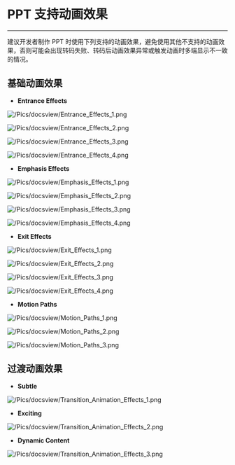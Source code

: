 # PPT 支持动画效果
---
建议开发者制作 PPT 时使用下列支持的动画效果，避免使用其他不支持的动画效果，否则可能会出现转码失败、转码后动画效果异常或触发动画时多端显示不一致的情况。



## 基础动画效果
- **Entrance Effects**

![/Pics/docsview/Entrance_Effects_1.png](http://doc.oa.zego.im/Pics/docsview/Entrance_Effects_1.png)

![/Pics/docsview/Entrance_Effects_2.png](http://doc.oa.zego.im/Pics/docsview/Entrance_Effects_2.png)

![/Pics/docsview/Entrance_Effects_3.png](http://doc.oa.zego.im/Pics/docsview/Entrance_Effects_3.png)

![/Pics/docsview/Entrance_Effects_4.png](http://doc.oa.zego.im/Pics/docsview/Entrance_Effects_4.png)

- **Emphasis Effects**

![/Pics/docsview/Emphasis_Effects_1.png](http://doc.oa.zego.im/Pics/docsview/Emphasis_Effects_1.png)

![/Pics/docsview/Emphasis_Effects_2.png](http://doc.oa.zego.im/Pics/docsview/Emphasis_Effects_2.png)

![/Pics/docsview/Emphasis_Effects_3.png](http://doc.oa.zego.im/Pics/docsview/Emphasis_Effects_3.png)

![/Pics/docsview/Emphasis_Effects_4.png](http://doc.oa.zego.im/Pics/docsview/Emphasis_Effects_4.png)

- **Exit Effects**

![/Pics/docsview/Exit_Effects_1.png](http://doc.oa.zego.im/Pics/docsview/Exit_Effects_1.png)

![/Pics/docsview/Exit_Effects_2.png](http://doc.oa.zego.im/Pics/docsview/Exit_Effects_2.png)

![/Pics/docsview/Exit_Effects_3.png](http://doc.oa.zego.im/Pics/docsview/Exit_Effects_3.png)

![/Pics/docsview/Exit_Effects_4.png](http://doc.oa.zego.im/Pics/docsview/Exit_Effects_4.png)

- **Motion Paths**

![/Pics/docsview/Motion_Paths_1.png](http://doc.oa.zego.im/Pics/docsview/Motion_Paths_1.png)

![/Pics/docsview/Motion_Paths_2.png](http://doc.oa.zego.im/Pics/docsview/Motion_Paths_2.png)

![/Pics/docsview/Motion_Paths_3.png](http://doc.oa.zego.im/Pics/docsview/Motion_Paths_3.png)


## 过渡动画效果

- **Subtle**

![/Pics/docsview/Transition_Animation_Effects_1.png](http://doc.oa.zego.im/Pics/docsview/Transition_Animation_Effects_1.png)

- **Exciting**

![/Pics/docsview/Transition_Animation_Effects_2.png](http://doc.oa.zego.im/Pics/docsview/Transition_Animation_Effects_2.png)

- **Dynamic Content**

![/Pics/docsview/Transition_Animation_Effects_3.png](http://doc.oa.zego.im/Pics/docsview/Transition_Animation_Effects_3.png)
